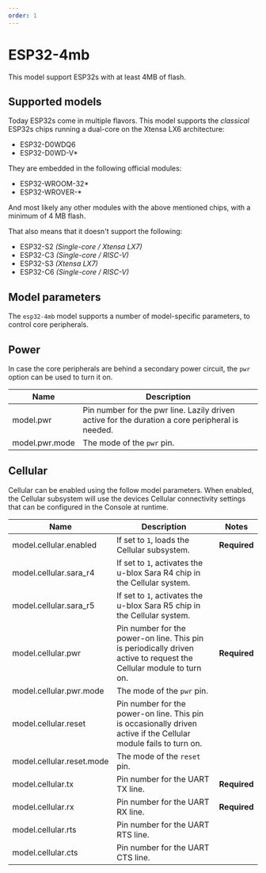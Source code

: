 ```yaml
---
order: 1
---
```


# ESP32-4mb

This model support ESP32s with at least 4MB of flash.

## Supported models

Today ESP32s come in multiple flavors. This model supports the *classical* ESP32s chips running a dual-core on the Xtensa LX6 architecture:

* ESP32-D0WDQ6
* ESP32-D0WD-V*

They are embedded in the following official modules:

* ESP32-WROOM-32*
* ESP32-WROVER-*

And most likely any other modules with the above mentioned chips, with a minimum of 4 MB flash.


That also means that it doesn't support the following:

* ESP32-S2 *(Single-core / Xtensa LX7)*
* ESP32-C3 *(Single-core / RISC-V)*
* ESP32-S3 *(Xtensa LX7)*
* ESP32-C6 *(Single-core / RISC-V)*


## Model parameters

The `esp32-4mb` model supports a number of model-specific parameters, to control core peripherals.

## Power

In case the core peripherals are behind a secondary power circuit, the `pwr` option can be used to turn it on.

Name | Description
--- | ---
model.pwr | Pin number for the pwr line. Lazily driven active for the duration a core peripheral is needed.
model.pwr.mode | The mode of the `pwr` pin.


## Cellular

Cellular can be enabled using the follow model parameters. When enabled, the Cellular subsystem will use the devices Cellular connectivity settings that can be configured in the Console at runtime.

Name | Description | Notes
--- | --- | ---
model.cellular.enabled | If set to `1`, loads the Cellular subsystem. | **Required**
model.cellular.sara_r4 | If set to `1`, activates the u-blox Sara R4 chip in the Cellular system.
model.cellular.sara_r5 | If set to `1`, activates the u-blox Sara R5 chip in the Cellular system.
model.cellular.pwr | Pin number for the power-on line. This pin is periodically driven active to request the Cellular module to turn on. | **Required**
model.cellular.pwr.mode | The mode of the `pwr` pin.
model.cellular.reset | Pin number for the power-on line. This pin is occasionally driven active if the Cellular module fails to turn on.
model.cellular.reset.mode | The mode of the `reset` pin.
model.cellular.tx | Pin number for the UART TX line. | **Required**
model.cellular.rx | Pin number for the UART RX line. | **Required**
model.cellular.rts | Pin number for the UART RTS line.
model.cellular.cts | Pin number for the UART CTS line.
